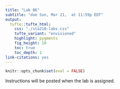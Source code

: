```yaml
---
title: "Lab 06" 
subtitle: "due Sun, Mar 21,  at 11:59p EDT"
output: 
  tufte::tufte_html:
    css: "./sta210-labs.css"
    tufte_variant: "envisioned"
    highlight: pygments
    fig_height: 10
    toc: true
    toc_depth: 1
link-citations: yes
---
```


```r
knitr::opts_chunk$set(eval = FALSE)
```

Instructions will be posted when the lab is assigned.
<!--
This lab will focus on using Analysis of Variance to analyze data about penguins in the Palmer Archipelago near Palmer Station. 

# Learning goals

By the end of the lab you will be able to...

- Use Analysis of Variance to compare means for multiple groups
- Calculate confidence intervals to estimate differences between groups
- Account for multiple comparisons using the Bonferroni correction 

# Getting started

## Clone assignment repo + start new project

A repository has already been created for you and your teammates. Everyone in your team has access to the same repo.

- Go to [course organization](https://www.github.com/sta210-sp21) on GitHub.

- In addition to your private individual repositories, you should now see a repo named **lab-05-**. Go to that repository.
  
- Each person on the team should clone the repository and open a new project in RStudio.

## Workflow: Using git and GitHub as a team

Now that you have had some experience collaborating as a team on GitHub, it will be up to your team to decide who types the responses to each question. Every team member should contribute to the discussion about each lab exercise even if they are not the one typing the team's responses. 

**Every team member should have at least one meaningful commit to the repo on GitHub.**

# Packages + data

## Packages

We'll use the following packages in this lab. 

```r
library(tidyverse)
library(knitr)
library(broom)
library(pairwiseCI)
# add more packages as needed
```

# Data: Palmer penguins

The data is the `penguins` data set from the [palmerpenguins R package](https://allisonhorst.github.io/palmerpenguins/) maintained by Dr. Allison Horst. This data set contains measurements and other characteristics for 344 penguins observed near Palmer Station in Antarctica. The data were originally collected by Dr. Kristen Gorman. 

The data set is in `penguins.csv` located in the `data` folder. 

The following variables are in the `penguins` data set. 

|variable          |class   |description |
|:----------|:-------|:-----------|
|species           |integer | Penguin species (Adelie, Gentoo, Chinstrap) |
|island            |integer | Island where recorded (Biscoe, Dream, Torgersen) |
|bill_length_mm    |double  | Bill length in millimeters (also known as culmen length) |
|bill_depth_mm     |double  | Bill depth in millimeters (also known as culmen depth) |
|flipper_length_mm |integer | Flipper length in mm |
|body_mass_g       |integer | Body mass in grams |
|sex               |integer | sex of the animal |
|year              |integer | year recorded |




# Exercises

Can we differentiate penguin species based on their bill length? To analyze this question we will use Analysis of Variance to compare the mean bill length for  Adelie, Gentoo, Chinstrap penguins found near the Palmer Station in Antarctica. 

::: {.commit}

As you complete the lab 

- Use informative axis labels and title for all visualizations. 
- Neatly display all tables using 3 digits for numeric values and include an informative caption. 
- Write all narrative in complete sentences. 
- Write all narrative in the context of the data and use the appropriate units, when applicable. 

:::

1. Let's take a look at the `bill_length_mm` based on the `species`. Create a visualization to explore the relationship between the two variables. Interpret the visualization in the context of the data. 

2. We'd like to use ANOVA to assess if there's a relationship between bill length and species. Write the null and alternative hypotheses for the ANOVA test (a) using mathematical notation (b) using words.

3. Before conducting the test, let's check the conditions for ANOVA. For each condition write whether or not it is satisfied. Briefly explain your response for each condition, including  any plots, summary statistics, etc. used to make your determination.

```marginfigure
Type `?kable` in the console to access the help file for the `kable` function.
```

4. Display the ANOVA table obtained from R. Update the column names in  the table, so they are more informative for a general audience (e.g. "Sum of Squares" instead of "sumsq"). 


5. What is $s_y^2$, the variance of the distribution of bill length? Show how you calculated this value from the ANOVA table.

6. What is the conclusion from the ANOVA test? State the conclusion in the context of the data. 

7. Let's dive into the data further and use pairwise comparisons to understand how bill length compares across species. We want the probability of making a family-wise Type I error to be 0.08. Briefly explain what this means in the context of the data. 

8. To achieve the desired family-wise Type I error rate from the previous question, what confidence level should be used for the individual confidence intervals? Briefly explain your response.

9. Calculate the pairwise confidence intervals. You may calculate them in R using the `pairwiseCI` function. 

10. How does the bill length compare across the species of penguins? In your description, include numerical and inferential conclusions based on your analysis. 

## Submission

**One team member:** Upload the team's PDF to Gradescope. Be sure to include every team member's name in the Gradescope submission Associate the "Overall" graded section with the first page of your PDF, and mark where each answer is to the exercises. If any answer spans multiple pages, then mark all pages.

There should only be <u>one</u> submission per team on Gradescope.
--> 
